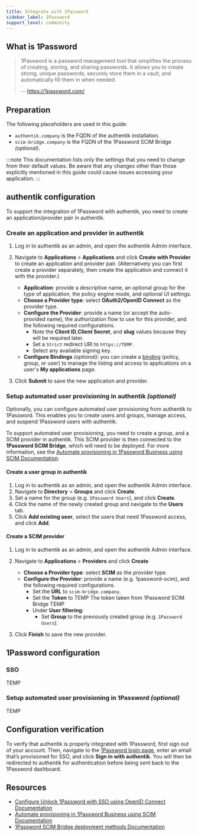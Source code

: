 ```yaml
---
title: Integrate with 1Password
sidebar_label: 1Password
support_level: community
---
```


## What is 1Password

> 1Password is a password management tool that simplifies the process of creating, storing, and sharing passwords. It allows you to create strong, unique passwords, securely store them in a vault, and automatically fill them in when needed.
>
> -- https://1password.com/

## Preparation

The following placeholders are used in this guide:

- `authentik.company` is the FQDN of the authentik installation.
- `scim-bridge.company` is the FQDN of the 1Password SCIM Bridge _(optional)_.

:::note
This documentation lists only the settings that you need to change from their default values. Be aware that any changes other than those explicitly mentioned in this guide could cause issues accessing your application.
:::

## authentik configuration

To support the integration of 1Password with authentik, you need to create an application/provider pair in authentik.

### Create an application and provider in authentik

1. Log in to authentik as an admin, and open the authentik Admin interface.
2. Navigate to **Applications** > **Applications** and click **Create with Provider** to create an application and provider pair. (Alternatively you can first create a provider separately, then create the application and connect it with the provider.)

    - **Application**: provide a descriptive name, an optional group for the type of application, the policy engine mode, and optional UI settings.
    - **Choose a Provider type**: select **OAuth2/OpenID Connect** as the provider type.
    - **Configure the Provider**: provide a name (or accept the auto-provided name), the authorization flow to use for this provider, and the following required configurations.
        - Note the **Client ID**,**Client Secret**, and **slug** values because they will be required later.
        - Set a `Strict` redirect URI to `https://TEMP`.
        - Select any available signing key.
    - **Configure Bindings** _(optional)_: you can create a [binding](/docs/add-secure-apps/flows-stages/bindings/) (policy, group, or user) to manage the listing and access to applications on a user's **My applications** page.

3. Click **Submit** to save the new application and provider.

### Setup automated user provisioning in authentik _(optional)_

Optionally, you can configure automated user provisioning from authentik to 1Password. This enables you to create users and groups, manage access, and suspend 1Password users with authentik.

To support automated user provisioning, you need to create a group, and a SCIM provider in authentik. This SCIM provider is then connected to the **1Password SCIM Bridge**, which will need to be deployed. For more information, see the [Automate provisioning in 1Password Business using SCIM Documentation](https://support.1password.com/scim/).

#### Create a user group in authentik

1. Log in to authentik as an admin, and open the authentik Admin interface.
2. Navigate to **Directory** > **Groups** and click **Create**.
3. Set a name for the group (e.g. `1Password Users`), and click **Create**.
4. Click the name of the newly created group and navigate to the **Users** tab.
5. Click **Add existing user**, select the users that need 1Password access, and click **Add**.

#### Create a SCIM provider

1. Log in to authentik as an admin, and open the authentik Admin interface.
2. Navigate to **Applications** > **Providers** and click **Create**

    - **Choose a Provider type**: select **SCIM** as the provider type.
    - **Configure the Provider**: provide a name (e.g. 1password-scim), and the following required configurations.
        - Set the **URL** to `scim-bridge.company`.
        - Set the **Token** to TEMP The token taken from 1Password SCIM Bridge TEMP
        - Under **User filtering**:
            - Set **Group** to the previously created group (e.g. `1Password Users`).

3. Click **Finish** to save the new provider.

## 1Password configuration

### SSO

TEMP

### Setup automated user provisioning in 1Password _(optional)_

TEMP

## Configuration verification

To verify that authentik is properly integrated with 1Password, first sign out of your account. Then, navigate to the [1Password login page](https://my.1password.com/signin), enter an email that’s provisioned for SSO, and click **Sign in with authentik**. You will then be redirected to authentik for authentication before being sent back to the 1Password dashboard.

## Resources

- [Configure Unlock 1Password with SSO using OpenID Connect Documentation](https://support.1password.com/sso-configure-generic/)
- [Automate provisioning in 1Password Business using SCIM Documentation](https://support.1password.com/scim/)
- [1Password SCIM Bridge deployment methods Documentation](https://github.com/1Password/scim-examples)
